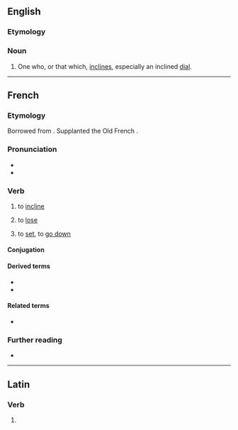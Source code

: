==English==

===Etymology===
{{suffix|en|incline|er}}

===Noun===
{{en-noun}}

# One who, or that which, [[incline]]s, especially an inclined [[dial]].

{{Webster 1913}}

----

==French==

===Etymology===
Borrowed from {{bor|fr|la|inclino|inclīnō, inclīnāre|incline, tilt}}. Supplanted the Old French {{m|fro|encliner}}.

===Pronunciation===
* {{fr-IPA}}
* {{audio|fr|Fr-incliner.ogg|Audio}}

===Verb===
{{fr-verb}}

# to [[incline]]
# {{lb|fr|reflexive}} to [[lose]]
# {{lb|fr|reflexive}} to [[set]], to [[go down]]

====Conjugation====
{{fr-conj-auto}}

====Derived terms====
* {{l|fr|inclinaison}}
* {{l|fr|plan incliné}}

====Related terms====
* {{l|fr|inclination}}

===Further reading===
* {{R:TLFi}}

----

==Latin==

===Verb===
{{la-verb-form|inclīner}}

# {{inflection of|la|inclīnō||1|s|pres|pasv|subj}}